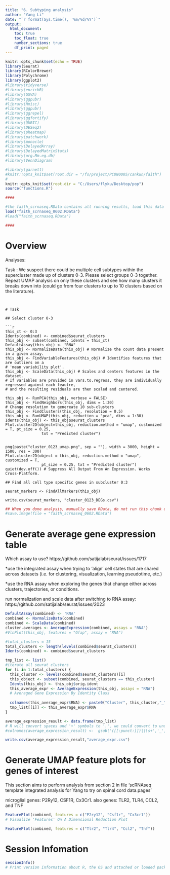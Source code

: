 ```yaml
---
title: "6. Subtyping analysis"
author: "Yang Li"
date: "`r format(Sys.time(), '%m/%d/%Y')`"
output: 
  html_document:
    toc: true
    toc_float: true
    number_sections: true
    df_print: paged
---
```


```r
knitr::opts_chunk$set(echo = TRUE)
library(Seurat)
library(RColorBrewer)
library(Polychrome)
library(ggplot2) 
#library(tidyverse)
#library(enrichR)
#library(GSVA)
#library(ggpubr)
#library(Hmisc)
#library(ggpubr)
#library(ggrepel)
#library(ggfortify)
#library(QUBIC)
#library(DESeq2)
#library(pheatmap)
#library(patchwork)
#library(monocle)
#library(DelayedArray)
#library(DelayedMatrixStats)
#library(org.Mm.eg.db)
#library(VennDiagram)

#library(garnett)
#knitr::opts_knit$set(root.dir = "/fs/project/PCON0005/cankun/faith")
#
knitr::opts_knit$set(root.dir = "C:/Users/flyku/Desktop/pop")
source("functions.R")

```

```r
#### 

#the faith_scrnaseq.RData contains all running results, load this data to save time
load("faith_scrnaseq_0602.RData")
#load("faith_scrnaseq.RData")

####

```

# Overview

Analyses:

Task : We suspect there could be multiple cell subtypes within the supercluster made up of
clusters 0-3. Please select groups 0-3 together. Repeat UMAP analysis on only these
clusters and see how many clusters it breaks down into (could go from four clusters to
up to 10 clusters based on the literature).


```


# Task

## Select cluster 0-3 

```r

this_ct <- 0:3
Idents(combined) <- combined$seurat_clusters
this_obj <- subset(combined, idents = this_ct)
DefaultAssay(this_obj) <- "RNA"
this_obj <- NormalizeData(this_obj) # Normalize the count data present in a given assay.
this_obj <- FindVariableFeatures(this_obj) # Identifies features that are outliers on a 
# 'mean variability plot'.
this_obj <- ScaleData(this_obj) # Scales and centers features in the dataset. 
# If variables are provided in vars.to.regress, they are individually regressed against each feautre, 
# and the resulting residuals are then scaled and centered.

this_obj <- RunPCA(this_obj, verbose = FALSE)
this_obj <- FindNeighbors(this_obj, dims = 1:30)
# Change resolution to genereate 10 sub-clusters
this_obj <- FindClusters(this_obj, resolution = 0.5)
this_obj <- RunUMAP(this_obj, reduction = "pca", dims = 1:30)
Idents(this_obj) <- this_obj$seurat_clusters
Plot.cluster2D(object=this_obj, reduction.method = "umap", customized = T, pt_size = 0.25,
                txt = "Predicted cluster")


png(paste("cluster_0123_umap.png", sep = ""), width = 3000, height = 1500, res = 300)
Plot.cluster2D(object = this_obj, reduction.method = "umap", customized = T,
                pt_size = 0.25, txt = "Predicted cluster")
quiet(dev.off()) # Suppress All Output From An Expression. Works Cross-Platform.

## Find all cell type specific genes in subcluster 0:3

seurat_markers <- FindAllMarkers(this_obj)

write.csv(seurat_markers, "cluster_0123_DEGs.csv")

```

```r

## When you done analysis, manually save RData, do not run this chunk on knitr.
#save.image(file = "faith_scrnaseq_0602.RData")

```


# Generate average gene expression table

Which assay to use? https://github.com/satijalab/seurat/issues/1717 

*use the integrated assay when trying to 'align' cell states that are shared across datasets (i.e. for clustering, visualization, learning pseudotime, etc.)

*use the RNA assay when exploring the genes that change either across clusters, trajectories, or conditions.

run normalization and scale data after switching to RNA assay: https://github.com/satijalab/seurat/issues/2023

```r

DefaultAssay(combined) <- 'RNA'
combined <- NormalizeData(combined)
combined <- ScaleData(combined)
cluster.averages <- AverageExpression(combined, assays = "RNA")
#VlnPlot(this_obj, features = "Gfap", assay = "RNA")

#total_clusters = 15
total_clusters <- length(levels(combined$seurat_clusters))
Idents(combined) <- combined$seurat_clusters

tmp_list <- list()
#iterate all seurat clusters
for (i in 1:total_clusters) {
  this_cluster <- levels(combined$seurat_clusters)[i]
  this_object <- subset(combined, seurat_clusters == this_cluster)
  Idents(this_obj) <- this_obj$orig.ident
  this_average_expr <- AverageExpression(this_obj, assays = "RNA")
  # Averaged Gene Expression By Identity Class
  
  colnames(this_average_expr$RNA) <- paste0("Cluster", this_cluster,"_",colnames(this_average_expr$RNA))
  tmp_list[[i]] <- this_average_expr$RNA
}

average_expression_result <- data.frame(tmp_list)
# R will convert spaces and '+' symbols to '.', we could convert to underscore first  
#colnames(average_expression_result) <-  gsub('([[:punct:]])|\\s+','_',colnames(average_expression_result))

write.csv(average_expression_result,"average_expr.csv")

```


# Generate UMAP feature plots for genes of interest

This section aims to perform analysis from section 2 in file 'scRNAseq template integrated analysis for Yang to try on spinal cord data.pages'

microglial genes: P2Ry12, CSF1R, Cx3Cr1. 
also  genes: TLR2, TLR4, CCL2, and TNF

```r

FeaturePlot(combined, features = c("P2ry12", "Csf1r", "Cx3cr1"))
# Visualize 'Features' On A Dimensional Reduction Plot

FeaturePlot(combined, features = c("Tlr2", "Tlr4", "Ccl2", "Tnf"))

```


# Session Infomation

```r

sessionInfo()
# Print version information about R, the OS and attached or loaded packages.

```